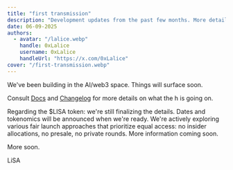 ```yaml
---
title: "first transmission"
description: "Development updates from the past few months. More details coming soon."
date: 06-09-2025
authors:
  - avatar: "/lalice.webp"
    handle: 0xLalice
    username: 0xLalice
    handleUrl: "https://x.com/0xLalice"
cover: "/first-transmission.webp"
---
```


We've been building in the AI/web3 space. Things will surface soon.

Consult [Docs](/docs/introduction/lisa) and [Changelog](/docs/project-updates/changelog/lisa) for more details on what the h is going on.

Regarding the $LISA token: we're still finalizing the details. Dates and tokenomics will be announced when we're ready. We're actively exploring various fair launch approaches that prioritize equal access: no insider allocations, no presale, no private rounds. More information coming soon.  

More soon.

LiSA
